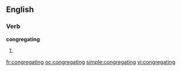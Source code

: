 ==English==

===Verb===
'''congregating'''

# {{present participle of|[[congregate]]}}

[[fr:congregating]]
[[oc:congregating]]
[[simple:congregating]]
[[vi:congregating]]